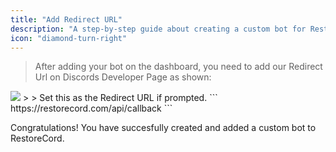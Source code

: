 ```yaml
---
title: "Add Redirect URL"
description: "A step-by-step guide about creating a custom bot for RestoreCord."
icon: "diamond-turn-right"
---
```

> After adding your bot on the dashboard, you need to add our Redirect Url on Discords Developer Page as shown:

<Frame caption="Application -> OAuth2 -> General -> Add Redirect">
  <img src="images/setup_redirect-url.png" />
</Frame>
>
>
<Note>
    Set this as the Redirect URL if prompted.
    ```
    https://restorecord.com/api/callback
    ```
</Note>



>
<Check>Congratulations! You have succesfully created and added a custom bot to RestoreCord.</Check>